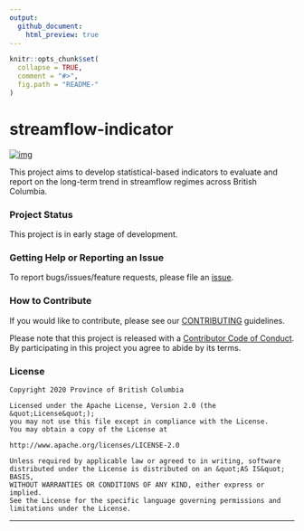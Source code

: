 ```yaml
---
output:
  github_document:
    html_preview: true
---
```


```r
knitr::opts_chunk$set(
  collapse = TRUE,
  comment = "#>",
  fig.path = "README-"
)
```


# streamflow-indicator

[![img](https://img.shields.io/badge/Lifecycle-Experimental-339999)](https://github.com/bcgov/repomountie/blob/master/
doc/lifecycle-badges.md)

This project aims to develop statistical-based indicators to evaluate and report on the long-term trend in streamflow
regimes across British Columbia.

### Project Status

This project is in early stage of development.

### Getting Help or Reporting an Issue

To report bugs/issues/feature requests, please file an [issue](https://github.com/bcgov/streamflow-indicator/issues/).

### How to Contribute

If you would like to contribute, please see our [CONTRIBUTING](CONTRIBUTING.md) guidelines.

Please note that this project is released with a [Contributor Code of Conduct](CODE_OF_CONDUCT.md). By participating in 
this project you agree to abide by its terms.

### License

```
Copyright 2020 Province of British Columbia

Licensed under the Apache License, Version 2.0 (the &quot;License&quot;);
you may not use this file except in compliance with the License.
You may obtain a copy of the License at

http://www.apache.org/licenses/LICENSE-2.0

Unless required by applicable law or agreed to in writing, software distributed under the License is distributed on an &quot;AS IS&quot; BASIS,
WITHOUT WARRANTIES OR CONDITIONS OF ANY KIND, either express or implied.
See the License for the specific language governing permissions and limitations under the License.
```

---

